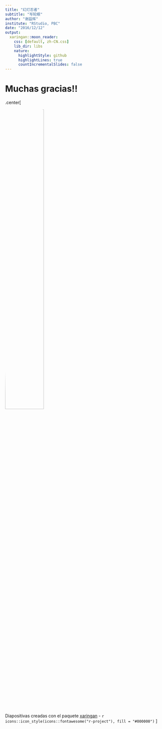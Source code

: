 ```yaml
---
title: "幻灯忍者"
subtitle: "写轮眼"
author: "谢益辉"
institute: "RStudio, PBC"
date: "2016/12/12"
output:
  xaringan::moon_reader:
    css: [default, zh-CN.css]
    lib_dir: libs
    nature:
      highlightStyle: github
      highlightLines: true
      countIncrementalSlides: false
---
```


# Muchas gracias!!

.center[

<style> 
img {
  border-radius: 50%;
}
</style>

<img src="https://super.abril.com.br/wp-content/uploads/2020/09/04-09_gato_SITE.jpg" style="width:50%;">


Diapositivas creadas con el paquete [xaringan](https://github.com/yihui/xaringan) - `r icons::icon_style(icons::fontawesome("r-project"), fill = "#000000")`
]